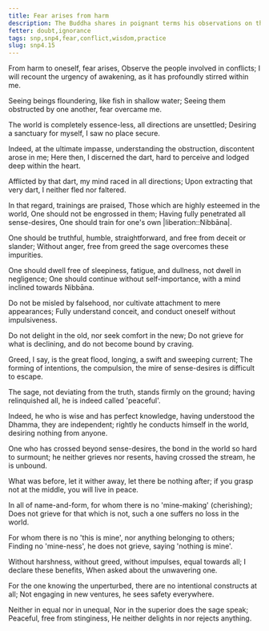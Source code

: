 ```yaml
---
title: Fear arises from harm
description: The Buddha shares in poignant terms his observations on the agitation all beings experience which led to his urgency to awaken. He then shares on the path to awakening and describes the dwelling of an awakened being.
fetter: doubt,ignorance
tags: snp,snp4,fear,conflict,wisdom,practice
slug: snp4.15
---
```


From harm to oneself, fear arises,
Observe the people involved in conflicts;
I will recount the urgency of awakening,
as it has profoundly stirred within me.

Seeing beings floundering,
like fish in shallow water;
Seeing them obstructed by one another,
fear overcame me.

The world is completely essence-less,
all directions are unsettled;
Desiring a sanctuary for myself,
I saw no place secure.

Indeed, at the ultimate impasse,
understanding the obstruction, discontent arose in me;
Here then, I discerned the dart,
hard to perceive and lodged deep within the heart.

Afflicted by that dart,
my mind raced in all directions;
Upon extracting that very dart,
I neither fled nor faltered.

In that regard, trainings are praised,
Those which are highly esteemed in the world,
One should not be engrossed in them;
Having fully penetrated all sense-desires,
One should train for one's own |liberation::Nibbāna|.

One should be truthful, humble,
straightforward, and free from deceit or slander;
Without anger, free from greed
the sage overcomes these impurities.

One should dwell free of sleepiness, fatigue, and dullness,
not dwell in negligence;
One should continue without self-importance,
with a mind inclined towards Nibbāna.

Do not be misled by falsehood,
nor cultivate attachment to mere appearances;
Fully understand conceit,
and conduct oneself without impulsiveness.

Do not delight in the old,
nor seek comfort in the new;
Do not grieve for what is declining,
and do not become bound by craving.

Greed, I say, is the great flood,
longing, a swift and sweeping current;
The forming of intentions, the compulsion,
the mire of sense-desires is difficult to escape.

The sage, not deviating from the truth,
stands firmly on the ground;
having relinquished all,
he is indeed called 'peaceful'.

Indeed, he who is wise and has perfect knowledge,
having understood the Dhamma, they are independent;
rightly he conducts himself in the world,
desiring nothing from anyone.

One who has crossed beyond sense-desires,
the bond in the world so hard to surmount;
he neither grieves nor resents,
having crossed the stream, he is unbound.

What was before, let it wither away,
let there be nothing after;
if you grasp not at the middle,
you will live in peace.

In all of name-and-form,
for whom there is no 'mine-making' (cherishing);
Does not grieve for that which is not,
such a one suffers no loss in the world.

For whom there is no 'this is mine',
nor anything belonging to others;
Finding no 'mine-ness',
he does not grieve, saying 'nothing is mine'.

Without harshness, without greed,
without impulses, equal towards all;
I declare these benefits,
When asked about the unwavering one.

For the one knowing the unperturbed,
there are no intentional constructs at all;
Not engaging in new ventures,
he sees safety everywhere.

Neither in equal nor in unequal,
Nor in the superior does the sage speak;
Peaceful, free from stinginess,
He neither delights in nor rejects anything.